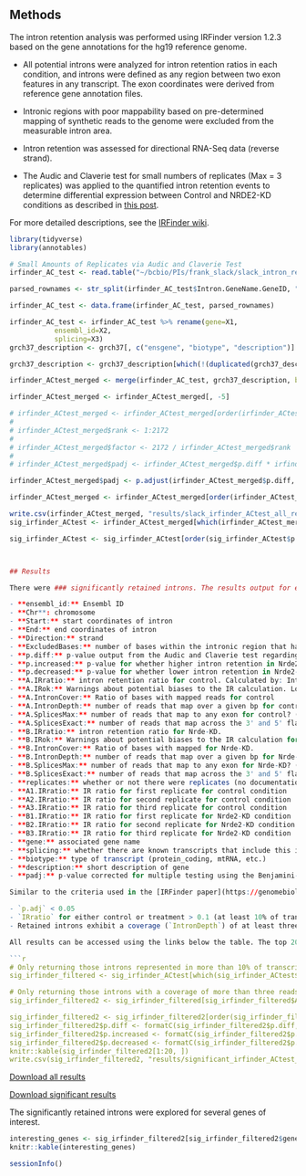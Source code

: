 ## Methods

The intron retention analysis was performed using IRFinder version 1.2.3 based on the gene annotations for the hg19 reference genome.

- All potential introns were analyzed for intron retention ratios in each condition, and introns were defined as any region between two exon features in any transcript. The exon coordinates were derived from reference gene annotation files.

- Intronic regions with poor mappability based on pre-determined mapping of synthetic reads to the genome were excluded from the measurable intron area.

- Intron retention was assessed for directional RNA-Seq data (reverse strand).

- The Audic and Claverie test for small numbers of replicates (Max = 3 replicates) was applied to the quantified intron retention events to determine differential expression between Control and NRDE2-KD conditions as described in [this post](http://mimirna.centenary.org.au/irfinder/example1.html).

For more detailed descriptions, see the [IRFinder wiki](https://github.com/williamritchie/IRFinder/wiki).

```r
library(tidyverse)
library(annotables)

# Small Amounts of Replicates via Audic and Claverie Test
irfinder_AC_test <- read.table("~/bcbio/PIs/frank_slack/slack_intron_retention/irfinder/IRFinder/KD_ctrl-v-nrde2.tab", header = T)

parsed_rownames <- str_split(irfinder_AC_test$Intron.GeneName.GeneID, "/", simplify = TRUE)

irfinder_AC_test <- data.frame(irfinder_AC_test, parsed_rownames)

irfinder_AC_test <- irfinder_AC_test %>% rename(gene=X1,
           ensembl_id=X2,
           splicing=X3)
grch37_description <- grch37[, c("ensgene", "biotype", "description")]

grch37_description <- grch37_description[which(!(duplicated(grch37_description$ensgene))), ]

irfinder_ACtest_merged <- merge(irfinder_AC_test, grch37_description, by.x="ensembl_id", by.y="ensgene")

irfinder_ACtest_merged <- irfinder_ACtest_merged[, -5]

# irfinder_ACtest_merged <- irfinder_ACtest_merged[order(irfinder_ACtest_merged$p.diff), ]
# 
# irfinder_ACtest_merged$rank <- 1:2172
# 
# irfinder_ACtest_merged$factor <- 2172 / irfinder_ACtest_merged$rank
# 
# irfinder_ACtest_merged$padj <- irfinder_ACtest_merged$p.diff * irfinder_ACtest_merged$factor

irfinder_ACtest_merged$padj <- p.adjust(irfinder_ACtest_merged$p.diff, "BH")

irfinder_ACtest_merged <- irfinder_ACtest_merged[order(irfinder_ACtest_merged$padj), ]

write.csv(irfinder_ACtest_merged, "results/slack_irfinder_ACtest_all_results_padj.csv")
sig_irfinder_ACtest <- irfinder_ACtest_merged[which(irfinder_ACtest_merged$padj < 0.05), ]

sig_irfinder_ACtest <- sig_irfinder_ACtest[order(sig_irfinder_ACtest$p.diff),]



## Results

There were ### significantly retained introns. The results output for each intron includes the following information, also described in the [IRFinder wiki](https://github.com/williamritchie/IRFinder/wiki) and an [analysis example](http://mimirna.centenary.org.au/irfinder/example1.html). 

- **ensembl_id:** Ensembl ID
- **Chr**: chromosome
- **Start:** start coordinates of intron
- **End:** end coordinates of intron
- **Direction:** strand
- **ExcludedBases:** number of bases within the intronic region that have been excluded from the calculation of intronic coverage because of overlapping features or mapping issues. The 5bp flanking any exon are also excluded, hence all introns exclude at least 10 bases.
- **p.diff:** p-value output from the Audic and Claverie test regarding intron retention differences between conditions. Indicates to what extent intron-retention has significantly changed between Condition A (control) and Condition B (Nrde2-KD)
- **p.increased:** p-value for whether higher intron retention in Nrde2-KD relative to control
- **p.decreased:** p-value for whether lower intron retention in Nrde2-KD relative to control
- **A.IRratio:** intron retention ratio for control. Calculated by: IntronDepth / (max(number of reads that map the 3' flanking exon surrounding the intron and to another exon within the same gene, number of reads that map the 5' flanking exon surrounding the intron and to another exon within the same gene) + IntronDepth)
- **A.IRok:** Warnings about potential biases to the IR calculation. Low coverage, non-uniform coverage of the intron, etc. "NonUniformCover" indicates that the multiple places IRFinder measures the depth of the intron are not consistent. A visual check of the RNA-Seq trace is advised to rule out alternate-TSS or similar. In some cases this warning may simply be triggered by the uneven cover often seen in short-read RNA-Seq experiments.
- **A.IntronCover:** Ratio of bases with mapped reads for control 
- **A.IntronDepth:** number of reads that map over a given bp for control. IntronDepth is the median depth of the intronic region without the excluded regions. It is used to calculate the IRratio. Excluded regions comprise ExclBases and bases with the top and bottom 30% of intronic depth.
- **A.SplicesMax:** number of reads that map to any exon for control? (no documentation)
- **A.SplicesExact:** number of reads that map across the 3' and 5' flanking exons for control 
- **B.IRratio:** intron retention ratio for Nrde-KD. 
- **B.IRok:** Warnings about potential biases to the IR calculation for Nrde-KD.
- **B.IntronCover:** Ratio of bases with mapped for Nrde-KD. 
- **B.IntronDepth:** number of reads that map over a given bp for Nrde-KD.
- **B.SplicesMax:** number of reads that map to any exon for Nrde-KD? (no documentation).
- **B.SplicesExact:** number of reads that map across the 3' and 5' flanking exons for Nrde-KD.
- **replicates:** whether or not there were replicates (no documentation)
- **A1.IRratio:** IR ratio for first replicate for control condition
- **A2.IRratio:** IR ratio for second replicate for control condition
- **A3.IRratio:** IR ratio for third replicate for control condition
- **B1.IRratio:** IR ratio for first replicate for Nrde2-KD condition
- **B2.IRratio:** IR ratio for second replicate for Nrde2-KD condition
- **B3.IRratio:** IR ratio for third replicate for Nrde2-KD condition
- **gene:** associated gene name
- **splicing:** whether there are known transcripts that include this intron. `known-exon` included if there are known transcripts.
- **biotype:** type of transcript (protein_coding, mtRNA, etc.)
- **description:** short description of gene
- **padj:** p-value corrected for multiple testing using the Benjamini-Hochberg/FDR method

Similar to the criteria used in the [IRFinder paper](https://genomebiology.biomedcentral.com/articles/10.1186/s13059-017-1184-4), the significant intron retention events were defined as:

- `p.adj` < 0.05
- `IRratio` for either control or treatment > 0.1 (at least 10% of transcripts exhibit retention of the intron for at least one of the conditions)
- Retained introns exhibit a coverage (`IntronDepth`) of at least three reads across the entire intron after excluding non-measurable intronic regions

All results can be accessed using the links below the table. The top 20 most significant retained introns are displayed below:

```r
# Only returning those introns represented in more than 10% of transcripts in A or B
sig_irfinder_filtered <- sig_irfinder_ACtest[which(sig_irfinder_ACtest$A.IRratio > 0.1 | sig_irfinder_ACtest$B.IRratio > 0.1), ]

# Only returning those introns with a coverage of more than three reads across the entire intron after excluding non-measurable intronic regions
sig_irfinder_filtered2 <- sig_irfinder_filtered[sig_irfinder_filtered$A.IntronDepth > 3 | sig_irfinder_filtered$B.IntronDepth > 3, ]

sig_irfinder_filtered2 <- sig_irfinder_filtered2[order(sig_irfinder_filtered2$padj), ]
sig_irfinder_filtered2$p.diff <- formatC(sig_irfinder_filtered2$p.diff, format = "e", digits = 2)
sig_irfinder_filtered2$p.increased <- formatC(sig_irfinder_filtered2$p.increased, format = "e", digits = 2)
sig_irfinder_filtered2$p.decreased <- formatC(sig_irfinder_filtered2$p.decreased, format = "e", digits = 2)
knitr::kable(sig_irfinder_filtered2[1:20, ])
write.csv(sig_irfinder_filtered2, "results/significant_irfinder_ACtest_results_padj.csv")
```

[Download all results](./results/irfinder_ACtest_all_results_padj.csv)

[Download significant results](./results/significant_irfinder_ACtest_results_padj.csv)

The significantly retained introns were explored for several genes of interest. 

```r
interesting_genes <- sig_irfinder_filtered2[sig_irfinder_filtered2$gene %in% c(), ]
knitr::kable(interesting_genes)

```

```r
sessionInfo()
```
